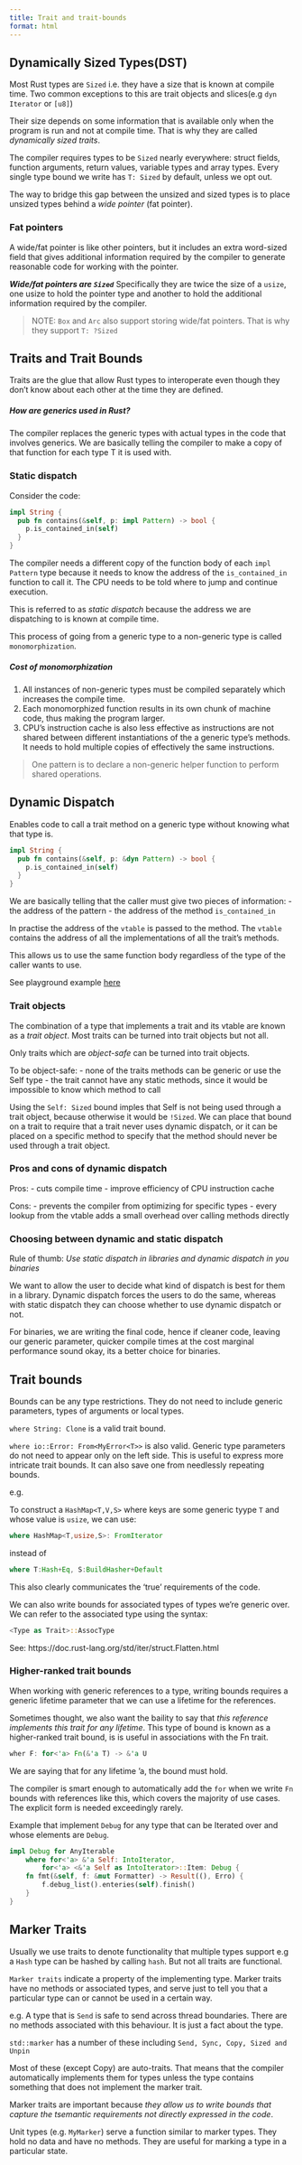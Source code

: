 ```yaml
---
title: Trait and trait-bounds
format: html
---
```


## Dynamically Sized Types(DST)

Most Rust types are `Sized` i.e. they have a size that is known at compile time. 
Two common exceptions to this are trait objects and slices(e.g `dyn Iterator` or `[u8]`)

Their size depends on some information that is available only when the program is run and  not at compile time.
That is why they are called _dynamically sized traits_. 

The compiler requires types to be `Sized` nearly everywhere: struct fields, function arguments, return values, variable types and array types. 
Every single type bound we write has `T: Sized` by default, unless we opt out.

The way to bridge this gap between the unsized and sized types is to place unsized types behind a _wide pointer_ (fat pointer).

### Fat pointers
A wide/fat pointer is like other pointers, but it includes an extra word-sized field that gives additional information required by the compiler to generate reasonable code for working with the pointer.

_**Wide/fat pointers are `Sized`**_
Specifically they are twice the size of a `usize`, one usize to hold the pointer type and another to hold the additional information required by the compiler.

> NOTE: `Box` and `Arc` also support storing wide/fat pointers. That is why they support `T: ?Sized`

## Traits and Trait Bounds

Traits are the glue that allow Rust types to interoperate even though they don't know about each other at the time they are defined.

##### How are generics used in Rust?
The compiler replaces the generic types with actual types in the code that involves generics. 
We are basically telling the compiler to make a copy of that function for each type T it is used with.

### Static dispatch

Consider the code:
```rust
impl String {
  pub fn contains(&self, p: impl Pattern) -> bool {
    p.is_contained_in(self)
  }
}
```

The compiler needs a different copy of the function body of each `impl Pattern` type because it needs to know the address of the `is_contained_in` function to call it.
The CPU needs to be told where to jump and continue execution. 

This is referred to as _static dispatch_ because the address we are dispatching to is known at compile time.

This process of going from a generic type to a non-generic type is called `monomorphization`. 

##### Cost of monomorphization
1. All instances of non-generic types must be compiled separately which increases the compile time.
2. Each monomorphized function results in its own chunk of machine code, thus making the program larger.
3. CPU's instruction cache is also less effective as instructions are not shared between different instantiations of the a generic type's methods. It needs to hold multiple copies of effectively the same instructions.

> One pattern is to declare a non-generic helper function to perform shared operations.

## Dynamic Dispatch

Enables code to call a trait method on a generic type without knowing what that type is. 
```rust
impl String {
  pub fn contains(&self, p: &dyn Pattern) -> bool {
    p.is_contained_in(self)
  }
}
```

We are basically telling that the caller must give two pieces of information: 
	- the address of the pattern
	- the address of the method `is_contained_in`

In practise the address of the `vtable` is passed to the method. The `vtable` contains the address of all the implementations of all the trait's methods.

This allows us to use the same function body regardless of the type of the caller wants to use.

See playground example [here](https://play.rust-lang.org/?version=stable&mode=debug&edition=2021&gist=1ae1f32c71726d7c48c07856468ad2be)


### Trait objects

The combination of a type that implements a trait and its vtable are known as a _trait object_. Most traits can be turned into trait objects but not all. 

Only traits which are _object-safe_ can be turned into trait objects.

To be object-safe:
	- none of the traits methods can be generic or use the Self type
	- the trait cannot have any static methods, since it would be impossible to know which method to call

Using the `Self: Sized`  bound imples that Self is not being used through a trait object, because otherwise it would be `!Sized`.  We can place that bound on a trait to require that a trait never uses dynamic dispatch, or it can be placed on a specific method to specify that the method should never be used through a trait object. 

### Pros and cons of dynamic dispatch

Pros:
- cuts compile time
- improve efficiency of CPU instruction cache

Cons:
- prevents the compiler from optimizing for specific types
- every lookup from the vtable adds a small overhead over calling methods directly

### Choosing between dynamic and static dispatch

Rule of thumb: _Use static dispatch in libraries and dynamic dispatch in you binaries_

We want to allow the user to decide what kind of dispatch is best for them in a library.
Dynamic dispatch forces the users to do the same, whereas with static dispatch they can choose whether to use dynamic dispatch or not.

For binaries, we are writing the final code, hence if cleaner code, leaving our generic parameter, quicker compile times at the cost marginal performance sound okay, its a better choice for binaries.


## Trait bounds

Bounds can be any type restrictions. They do not need to include generic parameters, types of arguments or local types. 

`where String: Clone` is a valid trait bound.

`where io::Error: From<MyError<T>>` is also valid. Generic type parameters do not need to appear only on the left side. This is useful to express more intricate trait bounds.
It can also save one from needlessly repeating bounds. 

e.g.

To construct a `HashMap<T,V,S>` where keys are some generic tyype `T` and whose value is `usize`, we can use:
```rust
where HashMap<T,usize,S>: FromIterator
```
instead of 
```rust
where T:Hash+Eq, S:BuildHasher+Default
```

This also clearly communicates the 'true' requirements of the code.

We can also write bounds for associated types of types we're generic over. We can refer to the associated type using the syntax: 
```rust
<Type as Trait>::AssocType
```

See: https://doc.rust-lang.org/std/iter/struct.Flatten.html

### Higher-ranked trait bounds

When working with generic references to a type, writing bounds requires a generic lifetime parameter that we can use a lifetime for the references.

Sometimes thought, we also want the baility to say that _this reference implements this trait for any lifetime_. This type of bound is known as a higher-ranked trait bound, is is useful in associations with the Fn trait.

```rust
wher F: for<'a> Fn(&'a T) -> &'a U
```
We are saying that for any lifetime 'a, the bound must hold.

The compiler is smart enough to automatically add the `for` when we write `Fn` bounds with references like this, which covers the majority of use cases. The explicit form is needed exceedingly rarely.


Example that implement `Debug`  for any type that can be Iterated over and whose elements are `Debug`.
```rust
impl Debug for AnyIterable
	where for<'a> &'a Self: IntoIterator,
		for<'a> <&'a Self as IntoIterator>::Item: Debug {
	fn fmt(&self, f: &mut Formatter) -> Result((), Erro) {
		f.debug_list().enteries(self).finish()
	}	
}
```


## Marker Traits

Usually we use traits to denote functionality that multiple types support e.g a `Hash` type can be hashed by calling `hash`. But not all traits are functional.

`Marker traits` indicate a property of the implementing type. Marker traits have no methods or associated types, and serve just to tell you that a particular type can or cannot be used in a certain way.

e.g. A type that is `Send` is safe to send across thread boundaries. There are no methods associated with this behaviour. It is just a fact about the type.

`std::marker` has a number of these including `Send, Sync, Copy, Sized and Unpin`

Most of these (except Copy) are auto-traits. That means that the compiler automatically implements them for types unless the type contains something that does not implement the marker trait.

Marker traits are important because _they allow us to write bounds that capture the tsemantic requirements not directly expressed in the code_.


Unit types (e.g. `MyMarker`) serve a function similar to marker types.  They hold no data and have no methods. They are useful for marking a type in a particular state.

